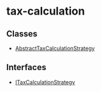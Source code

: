 
# tax-calculation

## Classes

- [AbstractTaxCalculationStrategy](../tax_calculation/classes/tax_calculation.AbstractTaxCalculationStrategy.mdx)

## Interfaces

- [ITaxCalculationStrategy](../tax_calculation/interfaces/tax_calculation.ITaxCalculationStrategy.mdx)

